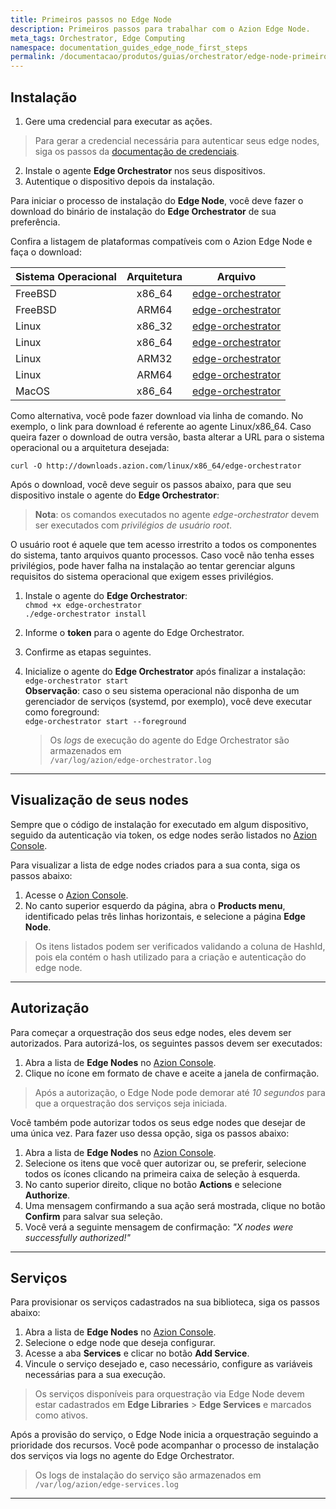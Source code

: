 ```yaml
---
title: Primeiros passos no Edge Node
description: Primeiros passos para trabalhar com o Azion Edge Node.
meta_tags: Orchestrator, Edge Computing
namespace: documentation_guides_edge_node_first_steps
permalink: /documentacao/produtos/guias/orchestrator/edge-node-primeiros-passos/
---
```


## Instalação

1. Gere uma credencial para executar as ações.

> Para gerar a credencial necessária para autenticar seus edge nodes, siga os passos da [documentação de credenciais](/pt-br/documentacao/produtos/deploy/credenciais/).
2. Instale o agente **Edge Orchestrator** nos seus dispositivos.
3. Autentique o dispositivo depois da instalação.

Para iniciar o processo de instalação do **Edge Node**, você deve fazer o download do binário de instalação do **Edge Orchestrator** de sua preferência.

Confira a listagem de plataformas compatíveis com o Azion Edge Node e faça o download:

| Sistema Operacional | Arquitetura | Arquivo |
| :--- | :---: | --- |
| FreeBSD | x86_64 | [edge-orchestrator](https://downloads.azion.com/freebsd/x86_64/edge-orchestrator) |
| FreeBSD | ARM64 | [edge-orchestrator](https://downloads.azion.com/freebsd/arm64/edge-orchestrator) |
| Linux | x86_32 | [edge-orchestrator](https://downloads.azion.com/linux/x86_32/edge-orchestrator) |
| Linux | x86_64 | [edge-orchestrator](https://downloads.azion.com/linux/x86_64/edge-orchestrator) |
| Linux | ARM32 | [edge-orchestrator](https://downloads.azion.com/linux/arm32/edge-orchestrator) |
| Linux | ARM64 | [edge-orchestrator](https://downloads.azion.com/linux/arm64/edge-orchestrator) |
| MacOS | x86_64 | [edge-orchestrator](https://downloads.azion.com/darwin/x86_64/edge-orchestrator) |

Como alternativa, você pode fazer download via linha de comando. No exemplo, o link para download é referente ao agente Linux/x86_64. Caso queira fazer o download de outra versão, basta alterar a URL para o sistema operacional ou a arquitetura desejada:

`curl -O http://downloads.azion.com/linux/x86_64/edge-orchestrator`

Após o download, você deve seguir os passos abaixo, para que seu dispositivo instale o agente do **Edge Orchestrator**:

> **Nota**: os comandos executados no agente *edge-orchestrator* devem ser executados com *privilégios de usuário root*.

O usuário root é aquele que tem acesso irrestrito a todos os componentes do sistema, tanto arquivos quanto processos. Caso você não tenha esses privilégios, pode haver falha na instalação ao tentar gerenciar alguns requisitos do sistema operacional que exigem esses privilégios.

1. Instale o agente do **Edge Orchestrator**:<br />
   `chmod +x edge-orchestrator`<br />
   `./edge-orchestrator install`
2. Informe o **token** para o agente do Edge Orchestrator.
3. Confirme as etapas seguintes.
4. Inicialize o agente do **Edge Orchestrator** após finalizar a instalação:<br />
   `edge-orchestrator start`<br />
   **Observação**: caso o seu sistema operacional não disponha de um gerenciador de serviços (systemd, por exemplo), você deve executar como foreground: <br/>`edge-orchestrator start --foreground`

   > Os _logs_ de execução do agente do Edge Orchestrator são armazenados em <br />`/var/log/azion/edge-orchestrator.log`

---

## Visualização de seus nodes

Sempre que o código de instalação for executado em algum dispositivo, seguido da autenticação via token, os edge nodes serão listados no [Azion Console](https://console.azion.com/).

Para visualizar a lista de edge nodes criados para a sua conta, siga os passos abaixo:

1. Acesse o [Azion Console](https://console.azion.com/).
2. No canto superior esquerdo da página, abra o **Products menu**, identificado pelas três linhas horizontais, e selecione a página **Edge Node**.

> Os itens listados podem ser verificados validando a coluna de HashId, pois ela contém o hash utilizado para a criação e autenticação do edge node.

---

## Autorização

Para começar a orquestração dos seus edge nodes, eles devem ser autorizados. Para autorizá-los, os seguintes passos devem ser executados:

1. Abra a lista de **Edge Nodes** no [Azion Console](https://console.azion.com/).
2. Clique no ícone em formato de chave e aceite a janela de confirmação.

> Após a autorização, o Edge Node pode demorar até *10 segundos* para que a orquestração dos serviços seja iniciada.

Você também pode autorizar todos os seus edge nodes que desejar de uma única vez. Para fazer uso dessa opção, siga os passos abaixo:

1. Abra a lista de **Edge Nodes** no [Azion Console](https://console.azion.com/).
2. Selecione os itens que você quer autorizar ou, se preferir, selecione todos os ícones clicando na primeira caixa de seleção à esquerda.
3. No canto superior direito, clique no botão **Actions** e selecione **Authorize**.
4. Uma mensagem confirmando a sua ação será mostrada, clique no botão **Confirm** para salvar sua seleção.
5. Você verá a seguinte mensagem de confirmação: *"X nodes were successfully authorized!"*

---

## Serviços

Para provisionar os serviços cadastrados na sua biblioteca, siga os passos abaixo:

1. Abra a lista de **Edge Nodes** no [Azion Console](https://console.azion.com/).
2. Selecione o edge node que deseja configurar.
3. Acesse a aba **Services** e clicar no botão **Add Service**.
4. Vincule o serviço desejado e, caso necessário, configure as variáveis necessárias para a sua execução.

> Os serviços disponíveis para orquestração via Edge Node devem estar cadastrados em **Edge Libraries** > **Edge Services** e marcados como ativos.

Após a provisão do serviço, o Edge Node inicia a orquestração seguindo a prioridade dos recursos. Você pode acompanhar o processo de instalação dos serviços via logs no agente do Edge Orchestrator.

> Os logs de instalação do serviço são armazenados em <br/>`/var/log/azion/edge-services.log`



---


